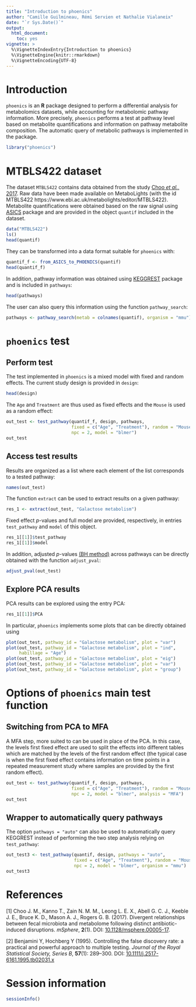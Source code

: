 ```yaml
---
title: "Introduction to phoenics"
author: "Camille Guilmineau, Rémi Servien et Nathalie Vialaneix"
date: "`r Sys.Date()`"
output: 
  html_document:
    toc: yes
vignette: >
  %\VignetteIndexEntry{Introduction to phoenics}
  %\VignetteEngine{knitr::rmarkdown}
  %\VignetteEncoding{UTF-8}
---
```


# Introduction

`phoenics` is an **R** package designed to perform a differential analysis for
metabolomics datasets, while accounting for metabolomic pathway information.
More precisely, `phoenics` performs a test at pathway level based on metabolite 
quantifications and information on pathway metabolite composition. The 
automatic query of metabolic pathways is implemented in the package.

```r
library("phoenics")
```

# MTBLS422 dataset

The dataset `MTBLS422` contains data obtained from the study 
[Choo *et al.*, 2017](#choo). Raw data have been made available on MetaboLights 
(with the id MTBLS422 https://www.ebi.ac.uk/metabolights/editor/MTBLS422). 
Metabolite quantifications were obtained based on the raw signal using 
[ASICS](https://www.bioconductor.org/packages/release/bioc/html/ASICS.html) 
package and are provided in the object `quantif` included in the dataset.
```r
data("MTBLS422")
ls()
head(quantif)
```

They can be transformed into a data format suitable for `phoenics` with:
```r
quantif_f <- from_ASICS_to_PHOENICS(quantif)
head(quantif_f)
```

In addition, pathway information was obtained using 
[KEGGREST](https://www.bioconductor.org/packages/release/bioc/html/KEGGREST.html) 
package and is included in `pathways`:
```r
head(pathways)
```

The user can also query this information using the function `pathway_search`:
```r
pathways <- pathway_search(metab = colnames(quantif), organism = "mmu")
```

# `phoenics` test

## Perform test

The test implemented in `phoenics` is a mixed model with fixed and random
effects. The current study design is provided in `design`:
```r
head(design)
```

The `Age` and `Treatment` are thus used as fixed effects and the `Mouse` is 
used as a random effect:
```r
out_test <- test_pathway(quantif_f, design, pathways, 
                         fixed = c("Age", "Treatment"), random = "Mouse", 
                         npc = 2, model = "blmer")
out_test
```

## Access test results

Results are organized as a list where each element of the list corresponds to a
tested pathway:
```r
names(out_test)
```

The function `extract` can be used to extract results on a given pathway:
```r
res_1 <- extract(out_test, "Galactose metabolism")
```

Fixed effect $p$-values and full model are provided, respectively, in entries
`test_pathway` and `model` of this object.
```r
res_1[[1]]$test_pathway
res_1[[1]]$model
```

In addition, adjusted $p$-values [(BH method)](#BH) across pathways can be 
directly obtained with the function `adjust_pval`:
```r
adjust_pval(out_test)
```


## Explore PCA results

PCA results can be explored using the entry PCA:
```r
res_1[[1]]$PCA
```

In particular, `phoenics` implements some plots that can be directly obtained
using
```r
plot(out_test, pathway_id = "Galactose metabolism", plot = "var")
plot(out_test, pathway_id = "Galactose metabolism", plot = "ind", 
     habillage = "Age")
plot(out_test, pathway_id = "Galactose metabolism", plot = "eig")
plot(out_test, pathway_id = "Galactose metabolism", plot = "var")
plot(out_test, pathway_id = "Galactose metabolism", plot = "group")
```

# Options of `phoenics` main test function


## Switching from PCA to MFA

A MFA step, more suited to  can be used in place of the PCA. In this case, the
levels first fixed effect are used to split the effects into different tables 
which are matched by the levels of the first random effect (the typical case is
when the first fixed effect contains information on time points in a repeated
measurement study where samples are provided by the first random effect).

```r
out_test <- test_pathway(quantif_f, design, pathways, 
                         fixed = c("Age", "Treatment"), random = "Mouse", 
                         npc = 2, model = "blmer", analysis = "MFA")
out_test
```


## Wrapper to automatically query pathways

The option `pathways = "auto"` can also be used to automatically query 
KEGGREST instead of performing the two step analysis relying on 
`test_pathway`:

```r
out_test3 <- test_pathway(quantif, design, pathways = "auto", 
                          fixed = c("Age", "Treatment"), random = "Mouse", 
                          npc = 2, model = "blmer", organism = "mmu")
out_test3
```


# References

[1] <a name="choo"></a> Choo J. M., Kanno T., Zain N. M. M., Leong L. E. X., 
Abell G. C. J., Keeble J. E., Bruce K. D., Mason A. J., Rogers G. B. (2017). 
Divergent relationships between fecal microbiota and metabolome following 
distinct antibiotic-induced disruptions. *mSphere*, **2**(1).
DOI: [10.1128/msphere.00005-17](https://dx.doi.org/10.1128/msphere.00005-17).

[2] <a name="BH"></a> Benjamini Y, Hochberg Y (1995). Controlling the false 
discovery rate: a practical and powerful approach to multiple testing. 
*Journal of the Royal Statistical Society, Series B*, **57**(1): 289–300. 
DOI: [10.1111/j.2517-6161.1995.tb02031.x](https://dx.doi.org/10.1111/j.2517-6161.1995.tb02031.x)


# Session information

```r
sessionInfo()
```